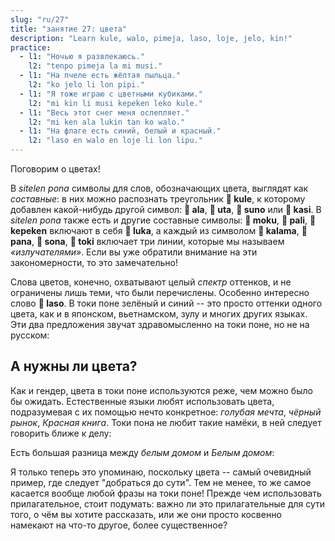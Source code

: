 ```yaml
---
slug: "ru/27"
title: "занятие 27: цвета"
description: "Learn kule, walo, pimeja, laso, loje, jelo, kin!"
practice:
  - l1: "Ночью я развлекаюсь."
    l2: "tenpo pimeja la mi musi."
  - l1: "На пчеле есть жёлтая пыльца."
    l2: "ko jelo li lon pipi."
  - l1: "Я тоже играю с цветными кубиками."
    l2: "mi kin li musi kepeken leko kule."
  - l1: "Весь этот снег меня ослепляет."
    l2: "mi ken ala lukin tan ko walo."
  - l1: "На флаге есть синий, белый и красный."
    l2: "laso en walo en loje li lon lipu."
---
```



Поговорим о цветах!

<List>
  <Word sl="kule" m="цвет, разновидность; цветной" />
  <Word sl="walo" m="белый, бледный" />
  <Word sl="pimeja" m="чёрный, тёмный" />
  <Word sl="loje" m="красный, малиновый" />
  <Word sl="jelo" m="жёлтый" />
  <Word sl="laso" m="зелёный, сине-зелёный, синий" />
</List>

В *sitelen pona* символы для слов, обозначающих цвета, выглядят как *составные*: в них можно распознать треугольник **󱤞 kule**, к которому добавлен какой-нибудь другой символ: **󱤂 ala**, **󱥰 uta**, **󱥤 suno** или **󱤗 kasi**. В *sitelen pona* также есть и другие составные символы: **󱤶 moku**, **󱥉 pali**, **󱤙 kepeken** включают в себя **󱤭 luka**, а каждый из символом **󱤕 kalama**, **󱥌 pana**, **󱥡 sona**, **󱥬 toki** включает три линии, которые мы называем *«излучателями»*. Если вы уже обратили внимание на эти закономерности, то это замечательно!

Слова цветов, конечно, охватывают целый *спектр* оттенков, и не ограничены лишь теми, что были перечислены. Особенно интересно слово **󱤣 laso**. В токи поне зелёный и синий -- это просто оттенки одного цвета, как и в японском, вьетнамском, зулу и многих других языках. Эти два предложения звучат здравомысленно на токи поне, но не на русском:

<List>
  <Word sl="kin" m="также, тоже" />
  <Sentence sl="sewi li laso." m="Небо синее." />
  <Sentence sl="kasi kin li laso." m="Трава тоже зелёная." />
</List>

## А нужны ли цвета?

Как и гендер, цвета в токи поне используются реже, чем можно было бы ожидать. Естественные языки любят использовать цвета, подразумевая с их помощью нечто конкретное: *голубая мечта*, *чёрный рынок*, *Красная книга*. Токи пона не любит такие намёки, в ней следует говорить ближе к делу:

<List>
  <Sentence sl="tenpo pimeja" m="тёмное время (напр. ночь)" />
  <Sentence sl="tenpo ike" m="чёрный день (= плохие времена)" />
</List>

Есть большая разница между *белым домом* и *Белым домом*:

<List>
  <Sentence sl="tomo walo" m="белый дом" />
  <Sentence sl="tomo ni la jan li lawa e ma Mewika." m="Белый дом" />
</List>

Я только теперь это упоминаю, поскольку цвета -- самый очевидный пример, где следует "добраться до сути". Тем не менее, то же самое касается вообще любой фразы на токи поне! Прежде чем использовать прилагательное, стоит подумать: важно ли это прилагательные для сути того, о чём вы хотите рассказать, или же они просто косвенно намекают на что-то другое, более существенное?

<Practice exercises={frontmatter.practice} client:load />
